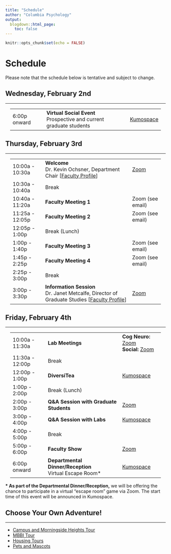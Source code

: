 ```yaml
---
title: "Schedule"
author: "Columbia Psychology"
output:
  blogdown::html_page:
    toc: false
---
```


```r
knitr::opts_chunk$set(echo = FALSE)
```

# Schedule

Please note that the schedule below is tentative and subject to change.

## Wednesday, February 2nd

---

<div class="row" style="padding-left: 15px; padding-right: 15px;">
<table class="table table-striped">
<tr><td>6:00p onward</td><td><b>Virtual Social Event</b><br>Prospective and current graduate students</td><td>[Kumospace](https://www.kumospace.com/cupd2022){target="_blank"}</td></tr>
</table>
</div>

## Thursday, February 3rd

---

<div class="row" style="padding-left: 15px; padding-right: 15px;">
<table class="table table-striped">
<tr><td>10:00a - 10:30a</td><td><b>Welcome</b><br>Dr. Kevin Ochsner, Department Chair [<a href="https://psychology.columbia.edu/content/kevin-ochsner" target="_blank">Faculty Profile</a>]</td><td>[Zoom](https://columbiauniversity.zoom.us/j/93185084798?pwd=VkY5Tm1Fa0VSME1xUmMxSmp4TTNCUT09){target="_blank"}</td></tr>
<tr><td>10:30a - 10:40a</td><td>Break</td><td></td></tr>
<tr><td>10:40a - 11:20a</td><td><b>Faculty Meeting 1</b></td><td>Zoom (see email)</td></tr>
<tr><td>11:25a - 12:05p</td><td><b>Faculty Meeting 2</b></td><td>Zoom (see email)</td></tr>
<tr><td>12:05p - 1:00p</td><td>Break (Lunch)</td><td></td></tr>
<tr><td>1:00p - 1:40p</td><td><b>Faculty Meeting 3</b></td><td>Zoom (see email)</td></tr>
<tr><td>1:45p - 2:25p</td><td><b>Faculty Meeting 4</b></td><td>Zoom (see email)</td></tr>
<tr><td>2:25p - 3:00p</td><td>Break</td><td></td></tr>
<tr><td>3:00p - 3:30p</td><td><b>Information Session</b><br>Dr. Janet Metcalfe, Director of Graduate Studies [<a href="https://psychology.columbia.edu/content/janet-metcalfe" target="_blank">Faculty Profile</a>]</td><td>[Zoom](https://columbiauniversity.zoom.us/j/99069021324?pwd=WjFWZXBKNWQ5Rld0M3RQQVVtem16Zz09){target="_blank"}</td></tr>
</table>
</div>

## Friday, February 4th

---

<div class="row" style="padding-left: 15px; padding-right: 15px;">
<table class="table table-striped">
<tr><td>10:00a - 11:30a</td><td><b>Lab Meetings</b></td><td><b>Cog Neuro:</b> [Zoom](https://columbiauniversity.zoom.us/j/92534552631?pwd=czFUeDQxditZYzQrczVWVG91UlFzdz09){target="_blank"}<br><b>Social:</b> [Zoom](https://columbiauniversity.zoom.us/j/93339861890?pwd=My84dnNOeTczOUEwZ3hsSkNxVEpsZz09){target="_blank"}</td></tr>
<tr><td>11:30a - 12:00p</td><td>Break</td><td></td></tr>
<tr><td>12:00p - 1:00p</td><td><b>DiversiTea</b></td><td>[Kumospace](https://www.kumospace.com/cupd2022){target="_blank"}</td></tr>
<tr><td>1:00p - 2:00p</td><td>Break (Lunch)</td><td></td></tr>
<tr><td>2:00p - 3:00p</td><td><b>Q&A Session with Graduate Students</b></td><td>[Zoom](https://columbiauniversity.zoom.us/j/97481662355?pwd=NXRGc25MSGo4QmsyQmkrcTcreWlkdz09){target="_blank"}</td></tr>
<tr><td>3:00p - 4:00p</td><td><b>Q&A Session with Labs</b></td><td>[Kumospace](https://www.kumospace.com/cupd2022){target="_blank"}</td></tr>
<tr><td>4:00p - 5:00p</td><td>Break</td><td></td></tr>
<tr><td>5:00p - 6:00p</td><td><b>Faculty Show</b></td><td>[Zoom](https://columbiauniversity.zoom.us/j/99783988354?pwd=amRZMzkxU0ErNEJKT3gzMXB1bnlvUT09){target="_blank"}</td></tr>
<tr><td>6:00p onward</td><td><b>Departmental Dinner/Reception</b><br>Virtual Escape Room*</td><td>[Kumospace](https://www.kumospace.com/cupd2022){target="_blank"}</td></tr>
</table>
</div>

<div class="col-md-2"></div>
<div class="col-md-8">
<b>* As part of the Departmental Dinner/Reception,</b> we will be offering the chance to participate in a virtual "escape room" game via Zoom. The start time of this event will be announced in Kumospace. 
</div>

## Choose Your Own Adventure!

---

- [Campus and Morningside Heights Tour](/tour#campus-and-morningside-heights)
- [MBBI Tour](/tour#mbbi)
- [Housing Tours](/tour#housing)
- [Pets and Mascots](/pets)